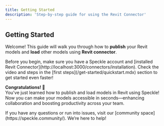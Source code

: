 ```yaml
---
title: Getting Started
description: 'Step-by-step guide for using the Revit Connector'
---
```



<Versions app="Revit" versions="2022, 2023, 2024, 2025 & 🆕2026" />

## Getting Started

Welcome! This guide will walk you through how to **publish** your Revit models and **load** other models using **Revit connector**.

<Note>
  Before you begin, make sure you have a Speckle account and [installed Revit
  Connector](http://localhost:3000/connectors/installation).
</Note>

<Tabs>
  <Tab title="Step 1: Open Revit Connector">
    <Steps>
      <Step
        title="In Revit, select the Speckle tab in the ribbon."
        description="Open the Speckle connector in Revit."
      ></Step>
      <Step title="Select Speckle to open the Revit connector."></Step>
    </Steps>
  </Tab>
  <Tab title="Step 2: Publish to Speckle">
    <Steps>
      <Step
        title="In the Speckle connector, select Publish."
        description="Choose a project and model to publish your Revit elements."
      ></Step>
      <Step
        title="Select a project and model."
        description="You can either select an existing project/model or create a new one."
      ></Step>
      <Step
        title="In your Revit viewport, select the elements you want to publish."
        description="You can select multiple elements at once."
      ></Step>
      <Step title="Click Publish to upload your model to Speckle."></Step>
    </Steps>
  </Tab>
  <Tab title="Step 3: Load from Speckle">
    <Steps>
      <Step
        title="In the Speckle connector, select Load."
        description="Choose a project, model, and version to load."
      ></Step>
      <Step
        title="Select a project and model."
        description="You can either select an existing project/model or create a new one."
      ></Step>
      <Step
        title="Choose a version to load."
        description="Latest version is loaded by default. To load a specific version, select it from the UI."
      ></Step>
      <Step title="Click Load to load the selected model in Revit."></Step>
    </Steps>
  </Tab>
</Tabs>

<Tip>
  Check the video and steps in the [first steps](/get-started/quickstart.mdx)
  section to get started even faster!
</Tip>

**Congratulations! 🥳**  
You've just learned how to publish and load models in Revit using Speckle! Now you can make your models accessible in seconds—enhancing collaboration and boosting productivity across your team.

<Info>
  If you have any questions or run into issues, visit our [community
  space](https://speckle.community/). We’re here to help!
</Info>


<LearnMore />
